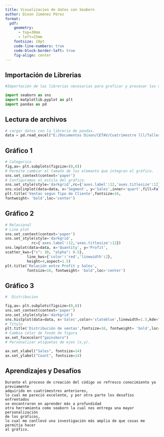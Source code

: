 ```yaml
---
title: Visualizacion de datos con Seaborn
author: Dixon Jiménez Pérez
format: 
  pdf:    
    geometry: 
      - top=30mm
      - left=25mm
    fontsize: 10pt
    code-line-numbers: true
    code-block-border-left: true
    fig-align: center
---
```



## Importación de Librerias ##
```python

#Importación de las librerias necesarias para graficar y procesar los datos.

import seaborn as sns
import matplotlib.pyplot as plt
import pandas as pd
```

## Lectura de archivos ##
```python
# cargar datos con la libreria de pandas.
data = pd.read_excel("E:/Documentos Dixon/CETAV/Cuatrimestre lll/Taller de visualización interactiva de datos II/Proyecto_Final_V1.xlsx")
```

## Gráfico 1 ##
```python
# Categorico
fig,ax= plt.subplots(figsize=(8,6))
# Permite cambiar el tamaño de los elemanto que integran el gráfico.
sns.set_context(context='paper')
# Configuramos el estilo del gráfico.
sns.set_style(style='darkgrid',rc={'axes.label':12,'axes.titlesize':12})
sns.violinplot(data=data, x='Segment', y='Sales',inner='quart',fill=False)
plt.title('Ventas segun Tipo de Cliente',fontsize=16,
fontweight= 'bold',loc='center')
```

## Gráfico 2 ##
```python
# Relacional
# Line plot
sns.set_context(context='paper')
sns.set_style(style='darkgrid',
            rc={'axes.label':12,'axes.titlesize':12})
sns.lmplot(data=data, x='Quantity', y='Profit',
scatter_kws={"s": 30, "alpha": 0.5},
          line_kws={'color':'red','linewidth':2},
          height=4,aspect=1.5)
plt.title('Relación entre Profit y Sales',
          fontsize=16, fontweight= 'bold',loc='center')
```


## Gráfico 3 ##

```python
#  Distribucion

fig,ax= plt.subplots(figsize=(8,6))
sns.set_context(context='paper')
sns.set_style(style='darkgrid')
sns.histplot(data=data, x='Sales',color='slateblue',linewidth=1.5,kde=True)
# Título
plt.title('Distribución de ventas',fontsize=16, fontweight= 'bold',loc='center')
# Cambia color de fondo de figura
ax.set_facecolor("gainsboro")
# Personalizar etiquetas de ejes (x,y).

ax.set_xlabel("Sales", fontsize=14)
ax.set_ylabel("Count", fontsize=14)
```

## Aprendizajes y Desafíos ##
```text
Durante el proceso de creación del código se refresco conocimiento ya previamente
adquirido en cuatrimestres anteriores,
lo cual me pareció excelente, y por otra parte los desafíos enfrentados
se encontraron en aprender más a profundidad
otra herramienta como seaborn la cual nos entrega una mayor personalización
de los gráficos,
lo cual me conllevó una investigación más amplia de que cosas me permitía hacer
al gráfico.
```